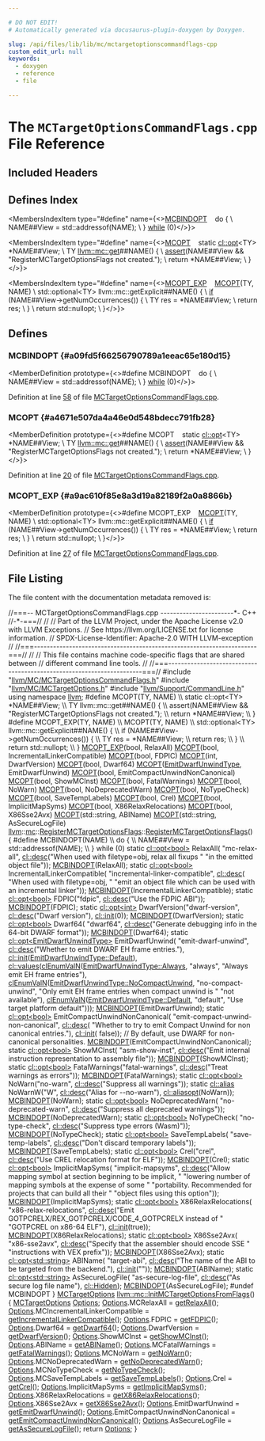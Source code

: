 ```yaml
---

# DO NOT EDIT!
# Automatically generated via docusaurus-plugin-doxygen by Doxygen.

slug: /api/files/lib/lib/mc/mctargetoptionscommandflags-cpp
custom_edit_url: null
keywords:
  - doxygen
  - reference
  - file

---
```





# The `MCTargetOptionsCommandFlags.cpp` File Reference

<DoxygenPage pluginConfig={pluginConfig}>



## Included Headers

<IncludesList>
<IncludesListItem
  filePath="llvm/MC/MCTargetOptionsCommandFlags.h"
  permalink="/docs/api/files/include/include/llvm/include/llvm/mc/mctargetoptionscommandflags-h"
  isLocal="true" />
<IncludesListItem
  filePath="llvm/MC/MCTargetOptions.h"
  permalink="/docs/api/files/include/include/llvm/include/llvm/mc/mctargetoptions-h"
  isLocal="true" />
<IncludesListItem
  filePath="llvm/Support/CommandLine.h"
  permalink="/docs/api/files/include/include/llvm/include/llvm/support/commandline-h"
  isLocal="true" />
</IncludesList>

## Defines Index

<MembersIndex>

<MembersIndexItem
  type="#define"
  name={<><a href="#a09fd5f66256790789a1eeac65e180d15">MCBINDOPT</a>&nbsp;&nbsp;&nbsp;  do &#123;                                                                         \\
    NAME##View = std::addressof(NAME);                                         \\
  &#125; <a href="/docs/api/files/lib/lib/target/lib/target/nvptx/nvvmreflect-cpp/#a503c0214540e80733c0a0c53c067e6ee">while</a> (0)</>}>
</MembersIndexItem>

<MembersIndexItem
  type="#define"
  name={<><a href="#a4671e507da4a46e0d548bdecc791fb28">MCOPT</a>&nbsp;&nbsp;&nbsp;  static <a href="/docs/api/classes/llvm/cl/opt">cl::opt</a>&lt;TY&gt; &#42;NAME##View;                                              \\
  TY <a href="/docs/api/namespaces/llvm/#a73257f51950d9ea50955e3fb9c724a25">llvm::mc::get</a>##NAME() &#123;                                                   \\
    <a href="/docs/api/files/lib/lib/target/lib/target/amdgpu/silowercontrolflow-cpp/#a4868c5d81c5ccc98c47aeab6244346a0">assert</a>(NAME##View &amp;&amp; &quot;RegisterMCTargetOptionsFlags not created.&quot;);         \\
    return &#42;NAME##View;                                                        \\
  &#125;</>}>
</MembersIndexItem>

<MembersIndexItem
  type="#define"
  name={<><a href="#a9ac610f85e8a3d19a82189f2a0a8866b">MCOPT&#95;EXP</a>&nbsp;&nbsp;&nbsp;  <a href="#a4671e507da4a46e0d548bdecc791fb28">MCOPT</a>(TY, NAME)                                                              \\
  std::optional&lt;TY&gt; llvm::mc::getExplicit##NAME() &#123;                            \\
    <a href="/docs/api/files/lib/lib/passes/passbuilderbindings-cpp/#acdfbcf188e2d4a80837e89de2ccdffab">if</a> (NAME##View-&gt;getNumOccurrences()) &#123;                                     \\
      TY res = &#42;NAME##View;                                                    \\
      return res;                                                              \\
    &#125;                                                                          \\
    return std::nullopt;                                                       \\
  &#125;</>}>
</MembersIndexItem>

</MembersIndex>


<SectionDefinition>

## Defines

### MCBINDOPT {#a09fd5f66256790789a1eeac65e180d15}

<MemberDefinition
  prototype={<>#define MCBINDOPT&nbsp;&nbsp;&nbsp;  do &#123;                                                                         \\
    NAME##View = std::addressof(NAME);                                         \\
  &#125; <a href="/docs/api/files/lib/lib/target/lib/target/nvptx/nvvmreflect-cpp/#a503c0214540e80733c0a0c53c067e6ee">while</a> (0)</>}>

Definition at line <a href="#l00058">58</a> of file <a href="/docs/api/files/lib/lib/mc/mctargetoptionscommandflags-cpp">MCTargetOptionsCommandFlags.cpp</a>.
</MemberDefinition>

### MCOPT {#a4671e507da4a46e0d548bdecc791fb28}

<MemberDefinition
  prototype={<>#define MCOPT&nbsp;&nbsp;&nbsp;  static <a href="/docs/api/classes/llvm/cl/opt">cl::opt</a>&lt;TY&gt; &#42;NAME##View;                                              \\
  TY <a href="/docs/api/namespaces/llvm/#a73257f51950d9ea50955e3fb9c724a25">llvm::mc::get</a>##NAME() &#123;                                                   \\
    <a href="/docs/api/files/lib/lib/target/lib/target/amdgpu/silowercontrolflow-cpp/#a4868c5d81c5ccc98c47aeab6244346a0">assert</a>(NAME##View &amp;&amp; &quot;RegisterMCTargetOptionsFlags not created.&quot;);         \\
    return &#42;NAME##View;                                                        \\
  &#125;</>}>

Definition at line <a href="#l00020">20</a> of file <a href="/docs/api/files/lib/lib/mc/mctargetoptionscommandflags-cpp">MCTargetOptionsCommandFlags.cpp</a>.
</MemberDefinition>

### MCOPT&#95;EXP {#a9ac610f85e8a3d19a82189f2a0a8866b}

<MemberDefinition
  prototype={<>#define MCOPT&#95;EXP&nbsp;&nbsp;&nbsp;  <a href="#a4671e507da4a46e0d548bdecc791fb28">MCOPT</a>(TY, NAME)                                                              \\
  std::optional&lt;TY&gt; llvm::mc::getExplicit##NAME() &#123;                            \\
    <a href="/docs/api/files/lib/lib/passes/passbuilderbindings-cpp/#acdfbcf188e2d4a80837e89de2ccdffab">if</a> (NAME##View-&gt;getNumOccurrences()) &#123;                                     \\
      TY res = &#42;NAME##View;                                                    \\
      return res;                                                              \\
    &#125;                                                                          \\
    return std::nullopt;                                                       \\
  &#125;</>}>

Definition at line <a href="#l00027">27</a> of file <a href="/docs/api/files/lib/lib/mc/mctargetoptionscommandflags-cpp">MCTargetOptionsCommandFlags.cpp</a>.
</MemberDefinition>

</SectionDefinition>

## File Listing

The file content with the documentation metadata removed is:

<ProgramListing>

<Link id="l00001" /><CodeLine lineNumber="1"><span class="doxyHighlightComment">//===-- MCTargetOptionsCommandFlags.cpp -----------------------&#42;- C++ //-&#42;-===//</span></CodeLine>
<Link id="l00002" /><CodeLine lineNumber="2"><span class="doxyHighlightComment">//</span></CodeLine>
<Link id="l00003" /><CodeLine lineNumber="3"><span class="doxyHighlightComment">// Part of the LLVM Project, under the Apache License v2.0 with LLVM Exceptions.</span></CodeLine>
<Link id="l00004" /><CodeLine lineNumber="4"><span class="doxyHighlightComment">// See https://llvm.org/LICENSE.txt for license information.</span></CodeLine>
<Link id="l00005" /><CodeLine lineNumber="5"><span class="doxyHighlightComment">// SPDX-License-Identifier: Apache-2.0 WITH LLVM-exception</span></CodeLine>
<Link id="l00006" /><CodeLine lineNumber="6"><span class="doxyHighlightComment">//</span></CodeLine>
<Link id="l00007" /><CodeLine lineNumber="7"><span class="doxyHighlightComment">//===----------------------------------------------------------------------===//</span></CodeLine>
<Link id="l00008" /><CodeLine lineNumber="8"><span class="doxyHighlightComment">//</span></CodeLine>
<Link id="l00009" /><CodeLine lineNumber="9"><span class="doxyHighlightComment">// This file contains machine code-specific flags that are shared between</span></CodeLine>
<Link id="l00010" /><CodeLine lineNumber="10"><span class="doxyHighlightComment">// different command line tools.</span></CodeLine>
<Link id="l00011" /><CodeLine lineNumber="11"><span class="doxyHighlightComment">//</span></CodeLine>
<Link id="l00012" /><CodeLine lineNumber="12"><span class="doxyHighlightComment">//===----------------------------------------------------------------------===//</span></CodeLine>
<Link id="l00013" /><CodeLine lineNumber="13"></CodeLine>
<Link id="l00014" /><CodeLine lineNumber="14"><span class="doxyHighlightPreprocessor">#include &quot;<a href="/docs/api/files/include/include/llvm/include/llvm/mc/mctargetoptionscommandflags-h">llvm/MC/MCTargetOptionsCommandFlags.h</a>&quot;</span></CodeLine>
<Link id="l00015" /><CodeLine lineNumber="15"><span class="doxyHighlightPreprocessor">#include &quot;<a href="/docs/api/files/include/include/llvm/include/llvm/mc/mctargetoptions-h">llvm/MC/MCTargetOptions.h</a>&quot;</span></CodeLine>
<Link id="l00016" /><CodeLine lineNumber="16"><span class="doxyHighlightPreprocessor">#include &quot;<a href="/docs/api/files/include/include/llvm/include/llvm/support/commandline-h">llvm/Support/CommandLine.h</a>&quot;</span></CodeLine>
<Link id="l00017" /><CodeLine lineNumber="17"></CodeLine>
<Link id="l00018" /><CodeLine lineNumber="18"><span class="doxyHighlightKeyword">using namespace </span><span class="doxyHighlight"><a href="/docs/api/namespaces/llvm">llvm</a>;</span></CodeLine>
<Link id="l00019" /><CodeLine lineNumber="19"></CodeLine>
<Link id="l00020" /><CodeLine lineNumber="20" lineLink="#a4671e507da4a46e0d548bdecc791fb28"><span class="doxyHighlightPreprocessor">#define MCOPT(TY, NAME)                                                        \\</span></CodeLine>
<Link id="l00021" /><CodeLine lineNumber="21"><span class="doxyHighlightPreprocessor">  static cl::opt&lt;TY&gt; &#42;NAME##View;                                              \\</span></CodeLine>
<Link id="l00022" /><CodeLine lineNumber="22"><span class="doxyHighlightPreprocessor">  TY llvm::mc::get##NAME() &#123;                                                   \\</span></CodeLine>
<Link id="l00023" /><CodeLine lineNumber="23"><span class="doxyHighlightPreprocessor">    assert(NAME##View &amp;&amp; &quot;RegisterMCTargetOptionsFlags not created.&quot;);         \\</span></CodeLine>
<Link id="l00024" /><CodeLine lineNumber="24"><span class="doxyHighlightPreprocessor">    return &#42;NAME##View;                                                        \\</span></CodeLine>
<Link id="l00025" /><CodeLine lineNumber="25"><span class="doxyHighlightPreprocessor">  &#125;</span></CodeLine>
<Link id="l00026" /><CodeLine lineNumber="26"></CodeLine>
<Link id="l00027" /><CodeLine lineNumber="27" lineLink="#a9ac610f85e8a3d19a82189f2a0a8866b"><span class="doxyHighlightPreprocessor">#define MCOPT&#95;EXP(TY, NAME)                                                    \\</span></CodeLine>
<Link id="l00028" /><CodeLine lineNumber="28"><span class="doxyHighlightPreprocessor">  MCOPT(TY, NAME)                                                              \\</span></CodeLine>
<Link id="l00029" /><CodeLine lineNumber="29"><span class="doxyHighlightPreprocessor">  std::optional&lt;TY&gt; llvm::mc::getExplicit##NAME() &#123;                            \\</span></CodeLine>
<Link id="l00030" /><CodeLine lineNumber="30"><span class="doxyHighlightPreprocessor">    if (NAME##View-&gt;getNumOccurrences()) &#123;                                     \\</span></CodeLine>
<Link id="l00031" /><CodeLine lineNumber="31"><span class="doxyHighlightPreprocessor">      TY res = &#42;NAME##View;                                                    \\</span></CodeLine>
<Link id="l00032" /><CodeLine lineNumber="32"><span class="doxyHighlightPreprocessor">      return res;                                                              \\</span></CodeLine>
<Link id="l00033" /><CodeLine lineNumber="33"><span class="doxyHighlightPreprocessor">    &#125;                                                                          \\</span></CodeLine>
<Link id="l00034" /><CodeLine lineNumber="34"><span class="doxyHighlightPreprocessor">    return std::nullopt;                                                       \\</span></CodeLine>
<Link id="l00035" /><CodeLine lineNumber="35"><span class="doxyHighlightPreprocessor">  &#125;</span></CodeLine>
<Link id="l00036" /><CodeLine lineNumber="36"></CodeLine>
<Link id="l00037" /><CodeLine lineNumber="37"><span class="doxyHighlight"><a href="#a9ac610f85e8a3d19a82189f2a0a8866b">MCOPT&#95;EXP</a>(</span><span class="doxyHighlightKeywordType">bool</span><span class="doxyHighlight">, RelaxAll)</span></CodeLine>
<Link id="l00038" /><CodeLine lineNumber="38"><span class="doxyHighlight"><a href="#a4671e507da4a46e0d548bdecc791fb28">MCOPT</a>(</span><span class="doxyHighlightKeywordType">bool</span><span class="doxyHighlight">, IncrementalLinkerCompatible)</span></CodeLine>
<Link id="l00039" /><CodeLine lineNumber="39"><span class="doxyHighlight"><a href="#a4671e507da4a46e0d548bdecc791fb28">MCOPT</a>(</span><span class="doxyHighlightKeywordType">bool</span><span class="doxyHighlight">, FDPIC)</span></CodeLine>
<Link id="l00040" /><CodeLine lineNumber="40"><span class="doxyHighlight"><a href="#a4671e507da4a46e0d548bdecc791fb28">MCOPT</a>(</span><span class="doxyHighlightKeywordType">int</span><span class="doxyHighlight">, DwarfVersion)</span></CodeLine>
<Link id="l00041" /><CodeLine lineNumber="41"><span class="doxyHighlight"><a href="#a4671e507da4a46e0d548bdecc791fb28">MCOPT</a>(</span><span class="doxyHighlightKeywordType">bool</span><span class="doxyHighlight">, Dwarf64)</span></CodeLine>
<Link id="l00042" /><CodeLine lineNumber="42"><span class="doxyHighlight"><a href="#a4671e507da4a46e0d548bdecc791fb28">MCOPT</a>(<a href="/docs/api/namespaces/llvm/#a86a87fba6a15227ff4f33edd538e6d0f">EmitDwarfUnwindType</a>, EmitDwarfUnwind)</span></CodeLine>
<Link id="l00043" /><CodeLine lineNumber="43"><span class="doxyHighlight"><a href="#a4671e507da4a46e0d548bdecc791fb28">MCOPT</a>(</span><span class="doxyHighlightKeywordType">bool</span><span class="doxyHighlight">, EmitCompactUnwindNonCanonical)</span></CodeLine>
<Link id="l00044" /><CodeLine lineNumber="44"><span class="doxyHighlight"><a href="#a4671e507da4a46e0d548bdecc791fb28">MCOPT</a>(</span><span class="doxyHighlightKeywordType">bool</span><span class="doxyHighlight">, ShowMCInst)</span></CodeLine>
<Link id="l00045" /><CodeLine lineNumber="45"><span class="doxyHighlight"><a href="#a4671e507da4a46e0d548bdecc791fb28">MCOPT</a>(</span><span class="doxyHighlightKeywordType">bool</span><span class="doxyHighlight">, FatalWarnings)</span></CodeLine>
<Link id="l00046" /><CodeLine lineNumber="46"><span class="doxyHighlight"><a href="#a4671e507da4a46e0d548bdecc791fb28">MCOPT</a>(</span><span class="doxyHighlightKeywordType">bool</span><span class="doxyHighlight">, NoWarn)</span></CodeLine>
<Link id="l00047" /><CodeLine lineNumber="47"><span class="doxyHighlight"><a href="#a4671e507da4a46e0d548bdecc791fb28">MCOPT</a>(</span><span class="doxyHighlightKeywordType">bool</span><span class="doxyHighlight">, NoDeprecatedWarn)</span></CodeLine>
<Link id="l00048" /><CodeLine lineNumber="48"><span class="doxyHighlight"><a href="#a4671e507da4a46e0d548bdecc791fb28">MCOPT</a>(</span><span class="doxyHighlightKeywordType">bool</span><span class="doxyHighlight">, NoTypeCheck)</span></CodeLine>
<Link id="l00049" /><CodeLine lineNumber="49"><span class="doxyHighlight"><a href="#a4671e507da4a46e0d548bdecc791fb28">MCOPT</a>(</span><span class="doxyHighlightKeywordType">bool</span><span class="doxyHighlight">, SaveTempLabels)</span></CodeLine>
<Link id="l00050" /><CodeLine lineNumber="50"><span class="doxyHighlight"><a href="#a4671e507da4a46e0d548bdecc791fb28">MCOPT</a>(</span><span class="doxyHighlightKeywordType">bool</span><span class="doxyHighlight">, Crel)</span></CodeLine>
<Link id="l00051" /><CodeLine lineNumber="51"><span class="doxyHighlight"><a href="#a4671e507da4a46e0d548bdecc791fb28">MCOPT</a>(</span><span class="doxyHighlightKeywordType">bool</span><span class="doxyHighlight">, ImplicitMapSyms)</span></CodeLine>
<Link id="l00052" /><CodeLine lineNumber="52"><span class="doxyHighlight"><a href="#a4671e507da4a46e0d548bdecc791fb28">MCOPT</a>(</span><span class="doxyHighlightKeywordType">bool</span><span class="doxyHighlight">, X86RelaxRelocations)</span></CodeLine>
<Link id="l00053" /><CodeLine lineNumber="53"><span class="doxyHighlight"><a href="#a4671e507da4a46e0d548bdecc791fb28">MCOPT</a>(</span><span class="doxyHighlightKeywordType">bool</span><span class="doxyHighlight">, X86Sse2Avx)</span></CodeLine>
<Link id="l00054" /><CodeLine lineNumber="54"><span class="doxyHighlight"><a href="#a4671e507da4a46e0d548bdecc791fb28">MCOPT</a>(std::string, ABIName)</span></CodeLine>
<Link id="l00055" /><CodeLine lineNumber="55"><span class="doxyHighlight"><a href="#a4671e507da4a46e0d548bdecc791fb28">MCOPT</a>(std::string, AsSecureLogFile)</span></CodeLine>
<Link id="l00056" /><CodeLine lineNumber="56"></CodeLine>
<Link id="l00057" /><CodeLine lineNumber="57" lineLink="/docs/api/structs/llvm/mc/registermctargetoptionsflags/#a0eae824471e397e289e1344efac6cb1c"><span class="doxyHighlight"><a href="/docs/api/namespaces/llvm">llvm</a>::<a href="/docs/api/namespaces/llvm/mc">mc</a>::<a href="/docs/api/structs/llvm/mc/registermctargetoptionsflags/#a0eae824471e397e289e1344efac6cb1c">RegisterMCTargetOptionsFlags</a>::<a href="/docs/api/structs/llvm/mc/registermctargetoptionsflags/#a0eae824471e397e289e1344efac6cb1c">RegisterMCTargetOptionsFlags</a>() &#123;</span></CodeLine>
<Link id="l00058" /><CodeLine lineNumber="58"><span class="doxyHighlightPreprocessor">#define MCBINDOPT(NAME)                                                        \\</span></CodeLine>
<Link id="l00059" /><CodeLine lineNumber="59"><span class="doxyHighlightPreprocessor">  do &#123;                                                                         \\</span></CodeLine>
<Link id="l00060" /><CodeLine lineNumber="60"><span class="doxyHighlightPreprocessor">    NAME##View = std::addressof(NAME);                                         \\</span></CodeLine>
<Link id="l00061" /><CodeLine lineNumber="61"><span class="doxyHighlightPreprocessor">  &#125; while (0)</span></CodeLine>
<Link id="l00062" /><CodeLine lineNumber="62"></CodeLine>
<Link id="l00063" /><CodeLine lineNumber="63"><span class="doxyHighlight">  </span><span class="doxyHighlightKeyword">static</span><span class="doxyHighlight"> <a href="/docs/api/classes/llvm/cl/opt">cl::opt&lt;bool&gt;</a> RelaxAll(</span></CodeLine>
<Link id="l00064" /><CodeLine lineNumber="64"><span class="doxyHighlight">      </span><span class="doxyHighlightStringLiteral">&quot;mc-relax-all&quot;</span><span class="doxyHighlight">, <a href="/docs/api/structs/llvm/cl/desc">cl::desc</a>(</span><span class="doxyHighlightStringLiteral">&quot;When used with filetype=obj, relax all fixups &quot;</span></CodeLine>
<Link id="l00065" /><CodeLine lineNumber="65"><span class="doxyHighlight">                               </span><span class="doxyHighlightStringLiteral">&quot;in the emitted object file&quot;</span><span class="doxyHighlight">));</span></CodeLine>
<Link id="l00066" /><CodeLine lineNumber="66"><span class="doxyHighlight">  <a href="#a09fd5f66256790789a1eeac65e180d15">MCBINDOPT</a>(RelaxAll);</span></CodeLine>
<Link id="l00067" /><CodeLine lineNumber="67"></CodeLine>
<Link id="l00068" /><CodeLine lineNumber="68"><span class="doxyHighlight">  </span><span class="doxyHighlightKeyword">static</span><span class="doxyHighlight"> <a href="/docs/api/classes/llvm/cl/opt">cl::opt&lt;bool&gt;</a> IncrementalLinkerCompatible(</span></CodeLine>
<Link id="l00069" /><CodeLine lineNumber="69"><span class="doxyHighlight">      </span><span class="doxyHighlightStringLiteral">&quot;incremental-linker-compatible&quot;</span><span class="doxyHighlight">,</span></CodeLine>
<Link id="l00070" /><CodeLine lineNumber="70"><span class="doxyHighlight">      <a href="/docs/api/structs/llvm/cl/desc">cl::desc</a>(</span></CodeLine>
<Link id="l00071" /><CodeLine lineNumber="71"><span class="doxyHighlight">          </span><span class="doxyHighlightStringLiteral">&quot;When used with filetype=obj, &quot;</span></CodeLine>
<Link id="l00072" /><CodeLine lineNumber="72"><span class="doxyHighlight">          </span><span class="doxyHighlightStringLiteral">&quot;emit an object file which can be used with an incremental linker&quot;</span><span class="doxyHighlight">));</span></CodeLine>
<Link id="l00073" /><CodeLine lineNumber="73"><span class="doxyHighlight">  <a href="#a09fd5f66256790789a1eeac65e180d15">MCBINDOPT</a>(IncrementalLinkerCompatible);</span></CodeLine>
<Link id="l00074" /><CodeLine lineNumber="74"></CodeLine>
<Link id="l00075" /><CodeLine lineNumber="75"><span class="doxyHighlight">  </span><span class="doxyHighlightKeyword">static</span><span class="doxyHighlight"> <a href="/docs/api/classes/llvm/cl/opt">cl::opt&lt;bool&gt;</a> FDPIC(</span><span class="doxyHighlightStringLiteral">&quot;fdpic&quot;</span><span class="doxyHighlight">, <a href="/docs/api/structs/llvm/cl/desc">cl::desc</a>(</span><span class="doxyHighlightStringLiteral">&quot;Use the FDPIC ABI&quot;</span><span class="doxyHighlight">));</span></CodeLine>
<Link id="l00076" /><CodeLine lineNumber="76"><span class="doxyHighlight">  <a href="#a09fd5f66256790789a1eeac65e180d15">MCBINDOPT</a>(FDPIC);</span></CodeLine>
<Link id="l00077" /><CodeLine lineNumber="77"></CodeLine>
<Link id="l00078" /><CodeLine lineNumber="78"><span class="doxyHighlight">  </span><span class="doxyHighlightKeyword">static</span><span class="doxyHighlight"> <a href="/docs/api/classes/llvm/cl/opt">cl::opt&lt;int&gt;</a> DwarfVersion(</span><span class="doxyHighlightStringLiteral">&quot;dwarf-version&quot;</span><span class="doxyHighlight">, <a href="/docs/api/structs/llvm/cl/desc">cl::desc</a>(</span><span class="doxyHighlightStringLiteral">&quot;Dwarf version&quot;</span><span class="doxyHighlight">),</span></CodeLine>
<Link id="l00079" /><CodeLine lineNumber="79"><span class="doxyHighlight">                                   <a href="/docs/api/namespaces/llvm/cl/#ac12e6a8f3a1b511f0dee2ed6de0ae806">cl::init</a>(0));</span></CodeLine>
<Link id="l00080" /><CodeLine lineNumber="80"><span class="doxyHighlight">  <a href="#a09fd5f66256790789a1eeac65e180d15">MCBINDOPT</a>(DwarfVersion);</span></CodeLine>
<Link id="l00081" /><CodeLine lineNumber="81"></CodeLine>
<Link id="l00082" /><CodeLine lineNumber="82"><span class="doxyHighlight">  </span><span class="doxyHighlightKeyword">static</span><span class="doxyHighlight"> <a href="/docs/api/classes/llvm/cl/opt">cl::opt&lt;bool&gt;</a> Dwarf64(</span></CodeLine>
<Link id="l00083" /><CodeLine lineNumber="83"><span class="doxyHighlight">      </span><span class="doxyHighlightStringLiteral">&quot;dwarf64&quot;</span><span class="doxyHighlight">,</span></CodeLine>
<Link id="l00084" /><CodeLine lineNumber="84"><span class="doxyHighlight">      <a href="/docs/api/structs/llvm/cl/desc">cl::desc</a>(</span><span class="doxyHighlightStringLiteral">&quot;Generate debugging info in the 64-bit DWARF format&quot;</span><span class="doxyHighlight">));</span></CodeLine>
<Link id="l00085" /><CodeLine lineNumber="85"><span class="doxyHighlight">  <a href="#a09fd5f66256790789a1eeac65e180d15">MCBINDOPT</a>(Dwarf64);</span></CodeLine>
<Link id="l00086" /><CodeLine lineNumber="86"></CodeLine>
<Link id="l00087" /><CodeLine lineNumber="87"><span class="doxyHighlight">  </span><span class="doxyHighlightKeyword">static</span><span class="doxyHighlight"> <a href="/docs/api/classes/llvm/cl/opt">cl::opt&lt;EmitDwarfUnwindType&gt;</a> EmitDwarfUnwind(</span></CodeLine>
<Link id="l00088" /><CodeLine lineNumber="88"><span class="doxyHighlight">      </span><span class="doxyHighlightStringLiteral">&quot;emit-dwarf-unwind&quot;</span><span class="doxyHighlight">, <a href="/docs/api/structs/llvm/cl/desc">cl::desc</a>(</span><span class="doxyHighlightStringLiteral">&quot;Whether to emit DWARF EH frame entries.&quot;</span><span class="doxyHighlight">),</span></CodeLine>
<Link id="l00089" /><CodeLine lineNumber="89"><span class="doxyHighlight">      <a href="/docs/api/namespaces/llvm/cl/#ac12e6a8f3a1b511f0dee2ed6de0ae806">cl::init</a>(<a href="/docs/api/namespaces/llvm/#a86a87fba6a15227ff4f33edd538e6d0fa7a1920d61156abc05a60135aefe8bc67">EmitDwarfUnwindType::Default</a>),</span></CodeLine>
<Link id="l00090" /><CodeLine lineNumber="90"><span class="doxyHighlight">      <a href="/docs/api/namespaces/llvm/cl/#a8fa743aa76b6902028f8a643dfb87171">cl::values</a>(<a href="/docs/api/files/include/include/llvm/include/llvm/support/commandline-h/#a187fd767976b311c09dff5e05ac0c1bc">clEnumValN</a>(<a href="/docs/api/namespaces/llvm/#a86a87fba6a15227ff4f33edd538e6d0fa68eec46437c384d8dad18d5464ebc35c">EmitDwarfUnwindType::Always</a>, </span><span class="doxyHighlightStringLiteral">&quot;always&quot;</span><span class="doxyHighlight">,</span></CodeLine>
<Link id="l00091" /><CodeLine lineNumber="91"><span class="doxyHighlight">                            </span><span class="doxyHighlightStringLiteral">&quot;Always emit EH frame entries&quot;</span><span class="doxyHighlight">),</span></CodeLine>
<Link id="l00092" /><CodeLine lineNumber="92"><span class="doxyHighlight">                 <a href="/docs/api/files/include/include/llvm/include/llvm/support/commandline-h/#a187fd767976b311c09dff5e05ac0c1bc">clEnumValN</a>(<a href="/docs/api/namespaces/llvm/#a86a87fba6a15227ff4f33edd538e6d0fa8a68b9945d7efde2852487d6a2634a65">EmitDwarfUnwindType::NoCompactUnwind</a>,</span></CodeLine>
<Link id="l00093" /><CodeLine lineNumber="93"><span class="doxyHighlight">                            </span><span class="doxyHighlightStringLiteral">&quot;no-compact-unwind&quot;</span><span class="doxyHighlight">,</span></CodeLine>
<Link id="l00094" /><CodeLine lineNumber="94"><span class="doxyHighlight">                            </span><span class="doxyHighlightStringLiteral">&quot;Only emit EH frame entries when compact unwind is &quot;</span></CodeLine>
<Link id="l00095" /><CodeLine lineNumber="95"><span class="doxyHighlight">                            </span><span class="doxyHighlightStringLiteral">&quot;not available&quot;</span><span class="doxyHighlight">),</span></CodeLine>
<Link id="l00096" /><CodeLine lineNumber="96"><span class="doxyHighlight">                 <a href="/docs/api/files/include/include/llvm/include/llvm/support/commandline-h/#a187fd767976b311c09dff5e05ac0c1bc">clEnumValN</a>(<a href="/docs/api/namespaces/llvm/#a86a87fba6a15227ff4f33edd538e6d0fa7a1920d61156abc05a60135aefe8bc67">EmitDwarfUnwindType::Default</a>, </span><span class="doxyHighlightStringLiteral">&quot;default&quot;</span><span class="doxyHighlight">,</span></CodeLine>
<Link id="l00097" /><CodeLine lineNumber="97"><span class="doxyHighlight">                            </span><span class="doxyHighlightStringLiteral">&quot;Use target platform default&quot;</span><span class="doxyHighlight">)));</span></CodeLine>
<Link id="l00098" /><CodeLine lineNumber="98"><span class="doxyHighlight">  <a href="#a09fd5f66256790789a1eeac65e180d15">MCBINDOPT</a>(EmitDwarfUnwind);</span></CodeLine>
<Link id="l00099" /><CodeLine lineNumber="99"></CodeLine>
<Link id="l00100" /><CodeLine lineNumber="100"><span class="doxyHighlight">  </span><span class="doxyHighlightKeyword">static</span><span class="doxyHighlight"> <a href="/docs/api/classes/llvm/cl/opt">cl::opt&lt;bool&gt;</a> EmitCompactUnwindNonCanonical(</span></CodeLine>
<Link id="l00101" /><CodeLine lineNumber="101"><span class="doxyHighlight">      </span><span class="doxyHighlightStringLiteral">&quot;emit-compact-unwind-non-canonical&quot;</span><span class="doxyHighlight">,</span></CodeLine>
<Link id="l00102" /><CodeLine lineNumber="102"><span class="doxyHighlight">      <a href="/docs/api/structs/llvm/cl/desc">cl::desc</a>(</span></CodeLine>
<Link id="l00103" /><CodeLine lineNumber="103"><span class="doxyHighlight">          </span><span class="doxyHighlightStringLiteral">&quot;Whether to try to emit Compact Unwind for non canonical entries.&quot;</span><span class="doxyHighlight">),</span></CodeLine>
<Link id="l00104" /><CodeLine lineNumber="104"><span class="doxyHighlight">      <a href="/docs/api/namespaces/llvm/cl/#ac12e6a8f3a1b511f0dee2ed6de0ae806">cl::init</a>(</span></CodeLine>
<Link id="l00105" /><CodeLine lineNumber="105"><span class="doxyHighlight">          </span><span class="doxyHighlightKeyword">false</span><span class="doxyHighlight">)); </span><span class="doxyHighlightComment">// By default, use DWARF for non-canonical personalities.</span></CodeLine>
<Link id="l00106" /><CodeLine lineNumber="106"><span class="doxyHighlight">  <a href="#a09fd5f66256790789a1eeac65e180d15">MCBINDOPT</a>(EmitCompactUnwindNonCanonical);</span></CodeLine>
<Link id="l00107" /><CodeLine lineNumber="107"></CodeLine>
<Link id="l00108" /><CodeLine lineNumber="108"><span class="doxyHighlight">  </span><span class="doxyHighlightKeyword">static</span><span class="doxyHighlight"> <a href="/docs/api/classes/llvm/cl/opt">cl::opt&lt;bool&gt;</a> ShowMCInst(</span></CodeLine>
<Link id="l00109" /><CodeLine lineNumber="109"><span class="doxyHighlight">      </span><span class="doxyHighlightStringLiteral">&quot;asm-show-inst&quot;</span><span class="doxyHighlight">,</span></CodeLine>
<Link id="l00110" /><CodeLine lineNumber="110"><span class="doxyHighlight">      <a href="/docs/api/structs/llvm/cl/desc">cl::desc</a>(</span><span class="doxyHighlightStringLiteral">&quot;Emit internal instruction representation to assembly file&quot;</span><span class="doxyHighlight">));</span></CodeLine>
<Link id="l00111" /><CodeLine lineNumber="111"><span class="doxyHighlight">  <a href="#a09fd5f66256790789a1eeac65e180d15">MCBINDOPT</a>(ShowMCInst);</span></CodeLine>
<Link id="l00112" /><CodeLine lineNumber="112"></CodeLine>
<Link id="l00113" /><CodeLine lineNumber="113"><span class="doxyHighlight">  </span><span class="doxyHighlightKeyword">static</span><span class="doxyHighlight"> <a href="/docs/api/classes/llvm/cl/opt">cl::opt&lt;bool&gt;</a> FatalWarnings(</span><span class="doxyHighlightStringLiteral">&quot;fatal-warnings&quot;</span><span class="doxyHighlight">,</span></CodeLine>
<Link id="l00114" /><CodeLine lineNumber="114"><span class="doxyHighlight">                                     <a href="/docs/api/structs/llvm/cl/desc">cl::desc</a>(</span><span class="doxyHighlightStringLiteral">&quot;Treat warnings as errors&quot;</span><span class="doxyHighlight">));</span></CodeLine>
<Link id="l00115" /><CodeLine lineNumber="115"><span class="doxyHighlight">  <a href="#a09fd5f66256790789a1eeac65e180d15">MCBINDOPT</a>(FatalWarnings);</span></CodeLine>
<Link id="l00116" /><CodeLine lineNumber="116"></CodeLine>
<Link id="l00117" /><CodeLine lineNumber="117"><span class="doxyHighlight">  </span><span class="doxyHighlightKeyword">static</span><span class="doxyHighlight"> <a href="/docs/api/classes/llvm/cl/opt">cl::opt&lt;bool&gt;</a> NoWarn(</span><span class="doxyHighlightStringLiteral">&quot;no-warn&quot;</span><span class="doxyHighlight">, <a href="/docs/api/structs/llvm/cl/desc">cl::desc</a>(</span><span class="doxyHighlightStringLiteral">&quot;Suppress all warnings&quot;</span><span class="doxyHighlight">));</span></CodeLine>
<Link id="l00118" /><CodeLine lineNumber="118"><span class="doxyHighlight">  </span><span class="doxyHighlightKeyword">static</span><span class="doxyHighlight"> <a href="/docs/api/classes/llvm/cl/alias">cl::alias</a> NoWarnW(</span><span class="doxyHighlightStringLiteral">&quot;W&quot;</span><span class="doxyHighlight">, <a href="/docs/api/structs/llvm/cl/desc">cl::desc</a>(</span><span class="doxyHighlightStringLiteral">&quot;Alias for --no-warn&quot;</span><span class="doxyHighlight">),</span></CodeLine>
<Link id="l00119" /><CodeLine lineNumber="119"><span class="doxyHighlight">                           <a href="/docs/api/structs/llvm/cl/aliasopt">cl::aliasopt</a>(NoWarn));</span></CodeLine>
<Link id="l00120" /><CodeLine lineNumber="120"><span class="doxyHighlight">  <a href="#a09fd5f66256790789a1eeac65e180d15">MCBINDOPT</a>(NoWarn);</span></CodeLine>
<Link id="l00121" /><CodeLine lineNumber="121"></CodeLine>
<Link id="l00122" /><CodeLine lineNumber="122"><span class="doxyHighlight">  </span><span class="doxyHighlightKeyword">static</span><span class="doxyHighlight"> <a href="/docs/api/classes/llvm/cl/opt">cl::opt&lt;bool&gt;</a> NoDeprecatedWarn(</span></CodeLine>
<Link id="l00123" /><CodeLine lineNumber="123"><span class="doxyHighlight">      </span><span class="doxyHighlightStringLiteral">&quot;no-deprecated-warn&quot;</span><span class="doxyHighlight">, <a href="/docs/api/structs/llvm/cl/desc">cl::desc</a>(</span><span class="doxyHighlightStringLiteral">&quot;Suppress all deprecated warnings&quot;</span><span class="doxyHighlight">));</span></CodeLine>
<Link id="l00124" /><CodeLine lineNumber="124"><span class="doxyHighlight">  <a href="#a09fd5f66256790789a1eeac65e180d15">MCBINDOPT</a>(NoDeprecatedWarn);</span></CodeLine>
<Link id="l00125" /><CodeLine lineNumber="125"></CodeLine>
<Link id="l00126" /><CodeLine lineNumber="126"><span class="doxyHighlight">  </span><span class="doxyHighlightKeyword">static</span><span class="doxyHighlight"> <a href="/docs/api/classes/llvm/cl/opt">cl::opt&lt;bool&gt;</a> NoTypeCheck(</span></CodeLine>
<Link id="l00127" /><CodeLine lineNumber="127"><span class="doxyHighlight">      </span><span class="doxyHighlightStringLiteral">&quot;no-type-check&quot;</span><span class="doxyHighlight">, <a href="/docs/api/structs/llvm/cl/desc">cl::desc</a>(</span><span class="doxyHighlightStringLiteral">&quot;Suppress type errors (Wasm)&quot;</span><span class="doxyHighlight">));</span></CodeLine>
<Link id="l00128" /><CodeLine lineNumber="128"><span class="doxyHighlight">  <a href="#a09fd5f66256790789a1eeac65e180d15">MCBINDOPT</a>(NoTypeCheck);</span></CodeLine>
<Link id="l00129" /><CodeLine lineNumber="129"></CodeLine>
<Link id="l00130" /><CodeLine lineNumber="130"><span class="doxyHighlight">  </span><span class="doxyHighlightKeyword">static</span><span class="doxyHighlight"> <a href="/docs/api/classes/llvm/cl/opt">cl::opt&lt;bool&gt;</a> SaveTempLabels(</span></CodeLine>
<Link id="l00131" /><CodeLine lineNumber="131"><span class="doxyHighlight">      </span><span class="doxyHighlightStringLiteral">&quot;save-temp-labels&quot;</span><span class="doxyHighlight">, <a href="/docs/api/structs/llvm/cl/desc">cl::desc</a>(</span><span class="doxyHighlightStringLiteral">&quot;Don&#39;t discard temporary labels&quot;</span><span class="doxyHighlight">));</span></CodeLine>
<Link id="l00132" /><CodeLine lineNumber="132"><span class="doxyHighlight">  <a href="#a09fd5f66256790789a1eeac65e180d15">MCBINDOPT</a>(SaveTempLabels);</span></CodeLine>
<Link id="l00133" /><CodeLine lineNumber="133"></CodeLine>
<Link id="l00134" /><CodeLine lineNumber="134"><span class="doxyHighlight">  </span><span class="doxyHighlightKeyword">static</span><span class="doxyHighlight"> <a href="/docs/api/classes/llvm/cl/opt">cl::opt&lt;bool&gt;</a> Crel(</span><span class="doxyHighlightStringLiteral">&quot;crel&quot;</span><span class="doxyHighlight">,</span></CodeLine>
<Link id="l00135" /><CodeLine lineNumber="135"><span class="doxyHighlight">                            <a href="/docs/api/structs/llvm/cl/desc">cl::desc</a>(</span><span class="doxyHighlightStringLiteral">&quot;Use CREL relocation format for ELF&quot;</span><span class="doxyHighlight">));</span></CodeLine>
<Link id="l00136" /><CodeLine lineNumber="136"><span class="doxyHighlight">  <a href="#a09fd5f66256790789a1eeac65e180d15">MCBINDOPT</a>(Crel);</span></CodeLine>
<Link id="l00137" /><CodeLine lineNumber="137"></CodeLine>
<Link id="l00138" /><CodeLine lineNumber="138"><span class="doxyHighlight">  </span><span class="doxyHighlightKeyword">static</span><span class="doxyHighlight"> <a href="/docs/api/classes/llvm/cl/opt">cl::opt&lt;bool&gt;</a> ImplicitMapSyms(</span></CodeLine>
<Link id="l00139" /><CodeLine lineNumber="139"><span class="doxyHighlight">      </span><span class="doxyHighlightStringLiteral">&quot;implicit-mapsyms&quot;</span><span class="doxyHighlight">,</span></CodeLine>
<Link id="l00140" /><CodeLine lineNumber="140"><span class="doxyHighlight">      <a href="/docs/api/structs/llvm/cl/desc">cl::desc</a>(</span><span class="doxyHighlightStringLiteral">&quot;Allow mapping symbol at section beginning to be implicit, &quot;</span></CodeLine>
<Link id="l00141" /><CodeLine lineNumber="141"><span class="doxyHighlight">               </span><span class="doxyHighlightStringLiteral">&quot;lowering number of mapping symbols at the expense of some &quot;</span></CodeLine>
<Link id="l00142" /><CodeLine lineNumber="142"><span class="doxyHighlight">               </span><span class="doxyHighlightStringLiteral">&quot;portability. Recommended for projects that can build all their &quot;</span></CodeLine>
<Link id="l00143" /><CodeLine lineNumber="143"><span class="doxyHighlight">               </span><span class="doxyHighlightStringLiteral">&quot;object files using this option&quot;</span><span class="doxyHighlight">));</span></CodeLine>
<Link id="l00144" /><CodeLine lineNumber="144"><span class="doxyHighlight">  <a href="#a09fd5f66256790789a1eeac65e180d15">MCBINDOPT</a>(ImplicitMapSyms);</span></CodeLine>
<Link id="l00145" /><CodeLine lineNumber="145"></CodeLine>
<Link id="l00146" /><CodeLine lineNumber="146"><span class="doxyHighlight">  </span><span class="doxyHighlightKeyword">static</span><span class="doxyHighlight"> <a href="/docs/api/classes/llvm/cl/opt">cl::opt&lt;bool&gt;</a> X86RelaxRelocations(</span></CodeLine>
<Link id="l00147" /><CodeLine lineNumber="147"><span class="doxyHighlight">      </span><span class="doxyHighlightStringLiteral">&quot;x86-relax-relocations&quot;</span><span class="doxyHighlight">,</span></CodeLine>
<Link id="l00148" /><CodeLine lineNumber="148"><span class="doxyHighlight">      <a href="/docs/api/structs/llvm/cl/desc">cl::desc</a>(</span><span class="doxyHighlightStringLiteral">&quot;Emit GOTPCRELX/REX&#95;GOTPCRELX/CODE&#95;4&#95;GOTPCRELX instead of &quot;</span></CodeLine>
<Link id="l00149" /><CodeLine lineNumber="149"><span class="doxyHighlight">               </span><span class="doxyHighlightStringLiteral">&quot;GOTPCREL on x86-64 ELF&quot;</span><span class="doxyHighlight">),</span></CodeLine>
<Link id="l00150" /><CodeLine lineNumber="150"><span class="doxyHighlight">      <a href="/docs/api/namespaces/llvm/cl/#ac12e6a8f3a1b511f0dee2ed6de0ae806">cl::init</a>(</span><span class="doxyHighlightKeyword">true</span><span class="doxyHighlight">));</span></CodeLine>
<Link id="l00151" /><CodeLine lineNumber="151"><span class="doxyHighlight">  <a href="#a09fd5f66256790789a1eeac65e180d15">MCBINDOPT</a>(X86RelaxRelocations);</span></CodeLine>
<Link id="l00152" /><CodeLine lineNumber="152"></CodeLine>
<Link id="l00153" /><CodeLine lineNumber="153"><span class="doxyHighlight">  </span><span class="doxyHighlightKeyword">static</span><span class="doxyHighlight"> <a href="/docs/api/classes/llvm/cl/opt">cl::opt&lt;bool&gt;</a> X86Sse2Avx(</span></CodeLine>
<Link id="l00154" /><CodeLine lineNumber="154"><span class="doxyHighlight">      </span><span class="doxyHighlightStringLiteral">&quot;x86-sse2avx&quot;</span><span class="doxyHighlight">, <a href="/docs/api/structs/llvm/cl/desc">cl::desc</a>(</span><span class="doxyHighlightStringLiteral">&quot;Specify that the assembler should encode SSE &quot;</span></CodeLine>
<Link id="l00155" /><CodeLine lineNumber="155"><span class="doxyHighlight">                              </span><span class="doxyHighlightStringLiteral">&quot;instructions with VEX prefix&quot;</span><span class="doxyHighlight">));</span></CodeLine>
<Link id="l00156" /><CodeLine lineNumber="156"><span class="doxyHighlight">  <a href="#a09fd5f66256790789a1eeac65e180d15">MCBINDOPT</a>(X86Sse2Avx);</span></CodeLine>
<Link id="l00157" /><CodeLine lineNumber="157"></CodeLine>
<Link id="l00158" /><CodeLine lineNumber="158"><span class="doxyHighlight">  </span><span class="doxyHighlightKeyword">static</span><span class="doxyHighlight"> <a href="/docs/api/classes/llvm/cl/opt">cl::opt&lt;std::string&gt;</a> ABIName(</span></CodeLine>
<Link id="l00159" /><CodeLine lineNumber="159"><span class="doxyHighlight">      </span><span class="doxyHighlightStringLiteral">&quot;target-abi&quot;</span><span class="doxyHighlight">,</span></CodeLine>
<Link id="l00160" /><CodeLine lineNumber="160"><span class="doxyHighlight">      <a href="/docs/api/structs/llvm/cl/desc">cl::desc</a>(</span><span class="doxyHighlightStringLiteral">&quot;The name of the ABI to be targeted from the backend.&quot;</span><span class="doxyHighlight">),</span></CodeLine>
<Link id="l00161" /><CodeLine lineNumber="161"><span class="doxyHighlight">      <a href="/docs/api/namespaces/llvm/cl/#ac12e6a8f3a1b511f0dee2ed6de0ae806">cl::init</a>(</span><span class="doxyHighlightStringLiteral">&quot;&quot;</span><span class="doxyHighlight">));</span></CodeLine>
<Link id="l00162" /><CodeLine lineNumber="162"><span class="doxyHighlight">  <a href="#a09fd5f66256790789a1eeac65e180d15">MCBINDOPT</a>(ABIName);</span></CodeLine>
<Link id="l00163" /><CodeLine lineNumber="163"></CodeLine>
<Link id="l00164" /><CodeLine lineNumber="164"><span class="doxyHighlight">  </span><span class="doxyHighlightKeyword">static</span><span class="doxyHighlight"> <a href="/docs/api/classes/llvm/cl/opt">cl::opt&lt;std::string&gt;</a> AsSecureLogFile(</span></CodeLine>
<Link id="l00165" /><CodeLine lineNumber="165"><span class="doxyHighlight">      </span><span class="doxyHighlightStringLiteral">&quot;as-secure-log-file&quot;</span><span class="doxyHighlight">, <a href="/docs/api/structs/llvm/cl/desc">cl::desc</a>(</span><span class="doxyHighlightStringLiteral">&quot;As secure log file name&quot;</span><span class="doxyHighlight">), <a href="/docs/api/namespaces/llvm/cl/#a68075925a54790e71ca790e1d4f21a40a263ac008d8d31f13ce460395fc4cf7e6">cl::Hidden</a>);</span></CodeLine>
<Link id="l00166" /><CodeLine lineNumber="166"><span class="doxyHighlight">  <a href="#a09fd5f66256790789a1eeac65e180d15">MCBINDOPT</a>(AsSecureLogFile);</span></CodeLine>
<Link id="l00167" /><CodeLine lineNumber="167"></CodeLine>
<Link id="l00168" /><CodeLine lineNumber="168"><span class="doxyHighlightPreprocessor">#undef MCBINDOPT</span></CodeLine>
<Link id="l00169" /><CodeLine lineNumber="169"><span class="doxyHighlight">&#125;</span></CodeLine>
<Link id="l00170" /><CodeLine lineNumber="170"></CodeLine>
<Link id="l00171" /><CodeLine lineNumber="171" lineLink="/docs/api/namespaces/llvm/mc/#a40c84135f8f6afce28578f48f4b2cb15"><span class="doxyHighlight"><a href="/docs/api/classes/llvm/mctargetoptions">MCTargetOptions</a> <a href="/docs/api/namespaces/llvm/mc/#a40c84135f8f6afce28578f48f4b2cb15">llvm::mc::InitMCTargetOptionsFromFlags</a>() &#123;</span></CodeLine>
<Link id="l00172" /><CodeLine lineNumber="172"><span class="doxyHighlight">  <a href="/docs/api/classes/llvm/mctargetoptions">MCTargetOptions</a> <a href="/docs/api/files/lib/lib/debuginfo/lib/debuginfo/logicalview/lib/debuginfo/logicalview/core/lvoptions-cpp/#ab4088b7a11f3cbc38ac16a6e9c72494e">Options</a>;</span></CodeLine>
<Link id="l00173" /><CodeLine lineNumber="173"><span class="doxyHighlight">  <a href="/docs/api/files/lib/lib/debuginfo/lib/debuginfo/logicalview/lib/debuginfo/logicalview/core/lvoptions-cpp/#ab4088b7a11f3cbc38ac16a6e9c72494e">Options</a>.MCRelaxAll = <a href="/docs/api/namespaces/llvm/mc/#ab793c0289466f7a7647220acbde14a0a">getRelaxAll</a>();</span></CodeLine>
<Link id="l00174" /><CodeLine lineNumber="174"><span class="doxyHighlight">  <a href="/docs/api/files/lib/lib/debuginfo/lib/debuginfo/logicalview/lib/debuginfo/logicalview/core/lvoptions-cpp/#ab4088b7a11f3cbc38ac16a6e9c72494e">Options</a>.MCIncrementalLinkerCompatible = <a href="/docs/api/namespaces/llvm/mc/#a085498d6a1b2479d827e8b9ba6063119">getIncrementalLinkerCompatible</a>();</span></CodeLine>
<Link id="l00175" /><CodeLine lineNumber="175"><span class="doxyHighlight">  <a href="/docs/api/files/lib/lib/debuginfo/lib/debuginfo/logicalview/lib/debuginfo/logicalview/core/lvoptions-cpp/#ab4088b7a11f3cbc38ac16a6e9c72494e">Options</a>.FDPIC = <a href="/docs/api/namespaces/llvm/mc/#a6798d9653805e18526eac3b05d809638">getFDPIC</a>();</span></CodeLine>
<Link id="l00176" /><CodeLine lineNumber="176"><span class="doxyHighlight">  <a href="/docs/api/files/lib/lib/debuginfo/lib/debuginfo/logicalview/lib/debuginfo/logicalview/core/lvoptions-cpp/#ab4088b7a11f3cbc38ac16a6e9c72494e">Options</a>.Dwarf64 = <a href="/docs/api/namespaces/llvm/mc/#af537bf11b39b398872bb5752531788cd">getDwarf64</a>();</span></CodeLine>
<Link id="l00177" /><CodeLine lineNumber="177"><span class="doxyHighlight">  <a href="/docs/api/files/lib/lib/debuginfo/lib/debuginfo/logicalview/lib/debuginfo/logicalview/core/lvoptions-cpp/#ab4088b7a11f3cbc38ac16a6e9c72494e">Options</a>.DwarfVersion = <a href="/docs/api/namespaces/llvm/mc/#a1d6429598690b3a87b4a65309c3987cb">getDwarfVersion</a>();</span></CodeLine>
<Link id="l00178" /><CodeLine lineNumber="178"><span class="doxyHighlight">  <a href="/docs/api/files/lib/lib/debuginfo/lib/debuginfo/logicalview/lib/debuginfo/logicalview/core/lvoptions-cpp/#ab4088b7a11f3cbc38ac16a6e9c72494e">Options</a>.ShowMCInst = <a href="/docs/api/namespaces/llvm/mc/#a394a4b2a369648d7c2f5ce047ead7a7e">getShowMCInst</a>();</span></CodeLine>
<Link id="l00179" /><CodeLine lineNumber="179"><span class="doxyHighlight">  <a href="/docs/api/files/lib/lib/debuginfo/lib/debuginfo/logicalview/lib/debuginfo/logicalview/core/lvoptions-cpp/#ab4088b7a11f3cbc38ac16a6e9c72494e">Options</a>.ABIName = <a href="/docs/api/namespaces/llvm/mc/#aefbeb412ef240786142330f93534f7c4">getABIName</a>();</span></CodeLine>
<Link id="l00180" /><CodeLine lineNumber="180"><span class="doxyHighlight">  <a href="/docs/api/files/lib/lib/debuginfo/lib/debuginfo/logicalview/lib/debuginfo/logicalview/core/lvoptions-cpp/#ab4088b7a11f3cbc38ac16a6e9c72494e">Options</a>.MCFatalWarnings = <a href="/docs/api/namespaces/llvm/mc/#a4d12f731da417766afca5fa703cf784a">getFatalWarnings</a>();</span></CodeLine>
<Link id="l00181" /><CodeLine lineNumber="181"><span class="doxyHighlight">  <a href="/docs/api/files/lib/lib/debuginfo/lib/debuginfo/logicalview/lib/debuginfo/logicalview/core/lvoptions-cpp/#ab4088b7a11f3cbc38ac16a6e9c72494e">Options</a>.MCNoWarn = <a href="/docs/api/namespaces/llvm/mc/#a0306b7d788bdba9affb653353fa132cf">getNoWarn</a>();</span></CodeLine>
<Link id="l00182" /><CodeLine lineNumber="182"><span class="doxyHighlight">  <a href="/docs/api/files/lib/lib/debuginfo/lib/debuginfo/logicalview/lib/debuginfo/logicalview/core/lvoptions-cpp/#ab4088b7a11f3cbc38ac16a6e9c72494e">Options</a>.MCNoDeprecatedWarn = <a href="/docs/api/namespaces/llvm/mc/#a4d70551507790f15ccdf0dd48e227672">getNoDeprecatedWarn</a>();</span></CodeLine>
<Link id="l00183" /><CodeLine lineNumber="183"><span class="doxyHighlight">  <a href="/docs/api/files/lib/lib/debuginfo/lib/debuginfo/logicalview/lib/debuginfo/logicalview/core/lvoptions-cpp/#ab4088b7a11f3cbc38ac16a6e9c72494e">Options</a>.MCNoTypeCheck = <a href="/docs/api/namespaces/llvm/mc/#a569ca54d9d96695852f198d13206c824">getNoTypeCheck</a>();</span></CodeLine>
<Link id="l00184" /><CodeLine lineNumber="184"><span class="doxyHighlight">  <a href="/docs/api/files/lib/lib/debuginfo/lib/debuginfo/logicalview/lib/debuginfo/logicalview/core/lvoptions-cpp/#ab4088b7a11f3cbc38ac16a6e9c72494e">Options</a>.MCSaveTempLabels = <a href="/docs/api/namespaces/llvm/mc/#a932f52ad6d33282e2ac2d7c646874909">getSaveTempLabels</a>();</span></CodeLine>
<Link id="l00185" /><CodeLine lineNumber="185"><span class="doxyHighlight">  <a href="/docs/api/files/lib/lib/debuginfo/lib/debuginfo/logicalview/lib/debuginfo/logicalview/core/lvoptions-cpp/#ab4088b7a11f3cbc38ac16a6e9c72494e">Options</a>.Crel = <a href="/docs/api/namespaces/llvm/mc/#af5d030f9ca490a8951fa2c85c955695c">getCrel</a>();</span></CodeLine>
<Link id="l00186" /><CodeLine lineNumber="186"><span class="doxyHighlight">  <a href="/docs/api/files/lib/lib/debuginfo/lib/debuginfo/logicalview/lib/debuginfo/logicalview/core/lvoptions-cpp/#ab4088b7a11f3cbc38ac16a6e9c72494e">Options</a>.ImplicitMapSyms = <a href="/docs/api/namespaces/llvm/mc/#acec0be5e0802974559a94fb68586fbd5">getImplicitMapSyms</a>();</span></CodeLine>
<Link id="l00187" /><CodeLine lineNumber="187"><span class="doxyHighlight">  <a href="/docs/api/files/lib/lib/debuginfo/lib/debuginfo/logicalview/lib/debuginfo/logicalview/core/lvoptions-cpp/#ab4088b7a11f3cbc38ac16a6e9c72494e">Options</a>.X86RelaxRelocations = <a href="/docs/api/namespaces/llvm/mc/#ab59f5e47488c71a9d5ef5f9e0be72e87">getX86RelaxRelocations</a>();</span></CodeLine>
<Link id="l00188" /><CodeLine lineNumber="188"><span class="doxyHighlight">  <a href="/docs/api/files/lib/lib/debuginfo/lib/debuginfo/logicalview/lib/debuginfo/logicalview/core/lvoptions-cpp/#ab4088b7a11f3cbc38ac16a6e9c72494e">Options</a>.X86Sse2Avx = <a href="/docs/api/namespaces/llvm/mc/#a32413b16e6fc5d03330f672f2c96eaae">getX86Sse2Avx</a>();</span></CodeLine>
<Link id="l00189" /><CodeLine lineNumber="189"><span class="doxyHighlight">  <a href="/docs/api/files/lib/lib/debuginfo/lib/debuginfo/logicalview/lib/debuginfo/logicalview/core/lvoptions-cpp/#ab4088b7a11f3cbc38ac16a6e9c72494e">Options</a>.EmitDwarfUnwind = <a href="/docs/api/namespaces/llvm/mc/#aa243b5733c32a5140457f3e867b0538f">getEmitDwarfUnwind</a>();</span></CodeLine>
<Link id="l00190" /><CodeLine lineNumber="190"><span class="doxyHighlight">  <a href="/docs/api/files/lib/lib/debuginfo/lib/debuginfo/logicalview/lib/debuginfo/logicalview/core/lvoptions-cpp/#ab4088b7a11f3cbc38ac16a6e9c72494e">Options</a>.EmitCompactUnwindNonCanonical = <a href="/docs/api/namespaces/llvm/mc/#a44b0019ca4479712d1bac2834a10d7a4">getEmitCompactUnwindNonCanonical</a>();</span></CodeLine>
<Link id="l00191" /><CodeLine lineNumber="191"><span class="doxyHighlight">  <a href="/docs/api/files/lib/lib/debuginfo/lib/debuginfo/logicalview/lib/debuginfo/logicalview/core/lvoptions-cpp/#ab4088b7a11f3cbc38ac16a6e9c72494e">Options</a>.AsSecureLogFile = <a href="/docs/api/namespaces/llvm/mc/#a3346fc417b18549289f7de473bd757b1">getAsSecureLogFile</a>();</span></CodeLine>
<Link id="l00192" /><CodeLine lineNumber="192"></CodeLine>
<Link id="l00193" /><CodeLine lineNumber="193"><span class="doxyHighlight">  </span><span class="doxyHighlightKeywordFlow">return</span><span class="doxyHighlight"> <a href="/docs/api/files/lib/lib/debuginfo/lib/debuginfo/logicalview/lib/debuginfo/logicalview/core/lvoptions-cpp/#ab4088b7a11f3cbc38ac16a6e9c72494e">Options</a>;</span></CodeLine>
<Link id="l00194" /><CodeLine lineNumber="194"><span class="doxyHighlight">&#125;</span></CodeLine>

</ProgramListing>


</DoxygenPage>
